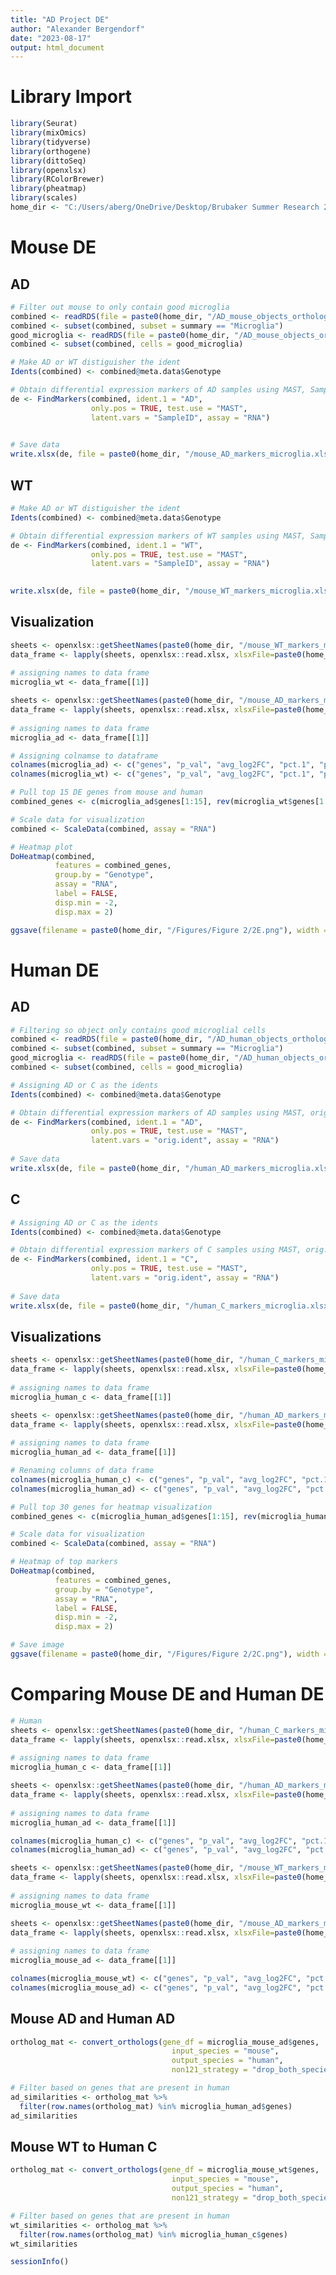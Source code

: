 ---
title: "AD Project DE"
author: "Alexander Bergendorf"
date: "2023-08-17"
output: html_document
---

# Library Import
```{r}
library(Seurat)
library(mixOmics)
library(tidyverse)
library(orthogene)
library(dittoSeq)
library(openxlsx)
library(RColorBrewer)
library(pheatmap)
library(scales)
home_dir <- "C:/Users/aberg/OneDrive/Desktop/Brubaker Summer Research 2023"
```

# Mouse DE
## AD
```{r}
# Filter out mouse to only contain good microglia
combined <- readRDS(file = paste0(home_dir, "/AD_mouse_objects_ortholog/mouse_adwt_labeled.RData"))
combined <- subset(combined, subset = summary == "Microglia")
good_microglia <- readRDS(file = paste0(home_dir, "/AD_mouse_objects_ortholog/good_microglia_barcodes.RData"))
combined <- subset(combined, cells = good_microglia)

# Make AD or WT distiguisher the ident
Idents(combined) <- combined@meta.data$Genotype

# Obtain differential expression markers of AD samples using MAST, SampleID as latent variable to account for sample-sample differences
de <- FindMarkers(combined, ident.1 = "AD", 
                  only.pos = TRUE, test.use = "MAST", 
                  latent.vars = "SampleID", assay = "RNA") 
 

# Save data
write.xlsx(de, file = paste0(home_dir, "/mouse_AD_markers_microglia.xlsx"), rowNames = TRUE) 
```

## WT
```{r}
# Make AD or WT distiguisher the ident
Idents(combined) <- combined@meta.data$Genotype

# Obtain differential expression markers of WT samples using MAST, SampleID as latent variable to account for sample-sample differences
de <- FindMarkers(combined, ident.1 = "WT", 
                  only.pos = TRUE, test.use = "MAST", 
                  latent.vars = "SampleID", assay = "RNA") 
 

write.xlsx(de, file = paste0(home_dir, "/mouse_WT_markers_microglia.xlsx"), rowNames = TRUE) 
```

## Visualization
```{r}
sheets <- openxlsx::getSheetNames(paste0(home_dir, "/mouse_WT_markers_microglia.xlsx"))
data_frame <- lapply(sheets, openxlsx::read.xlsx, xlsxFile=paste0(home_dir, "/mouse_WT_markers_microglia.xlsx"))
  
# assigning names to data frame
microglia_wt <- data_frame[[1]]
```


```{r}
sheets <- openxlsx::getSheetNames(paste0(home_dir, "/mouse_AD_markers_microglia.xlsx"))
data_frame <- lapply(sheets, openxlsx::read.xlsx, xlsxFile=paste0(home_dir, "/mouse_AD_markers_microglia.xlsx"))
  
# assigning names to data frame
microglia_ad <- data_frame[[1]]
```


```{r}
# Assigning colnamse to dataframe
colnames(microglia_ad) <- c("genes", "p_val", "avg_log2FC", "pct.1", "pct.2", "p_val_adj")
colnames(microglia_wt) <- c("genes", "p_val", "avg_log2FC", "pct.1", "pct.2", "p_val_adj")
```



```{r}
# Pull top 15 DE genes from mouse and human
combined_genes <- c(microglia_ad$genes[1:15], rev(microglia_wt$genes[1:15]))

# Scale data for visualization
combined <- ScaleData(combined, assay = "RNA")

# Heatmap plot
DoHeatmap(combined,
          features = combined_genes,
          group.by = "Genotype",
          assay = "RNA",
          label = FALSE, 
          disp.min = -2,
          disp.max = 2)

ggsave(filename = paste0(home_dir, "/Figures/Figure 2/2E.png"), width = 7, height = 7)
```




# Human DE
## AD
```{r}
# Filtering so object only contains good microglial cells
combined <- readRDS(file = paste0(home_dir, "/AD_human_objects_ortholog/human_adwt_labeled_ortholog.RData"))
combined <- subset(combined, subset = summary == "Microglia")
good_microglia <- readRDS(file = paste0(home_dir, "/AD_human_objects_ortholog/good_microglia_barcodes.RData"))
combined <- subset(combined, cells = good_microglia)

# Assigning AD or C as the idents
Idents(combined) <- combined@meta.data$Genotype

# Obtain differential expression markers of AD samples using MAST, orig.ident as latent variable to account for sample-sample differences
de <- FindMarkers(combined, ident.1 = "AD", 
                  only.pos = TRUE, test.use = "MAST", 
                  latent.vars = "orig.ident", assay = "RNA") 
 
# Save data
write.xlsx(de, file = paste0(home_dir, "/human_AD_markers_microglia.xlsx"), rowNames = TRUE) 
```




## C 
```{r}
# Assigning AD or C as the idents
Idents(combined) <- combined@meta.data$Genotype

# Obtain differential expression markers of C samples using MAST, orig.ident as latent variable to account for sample-sample differences
de <- FindMarkers(combined, ident.1 = "C", 
                  only.pos = TRUE, test.use = "MAST", 
                  latent.vars = "orig.ident", assay = "RNA") 
 
# Save data
write.xlsx(de, file = paste0(home_dir, "/human_C_markers_microglia.xlsx"), rowNames = TRUE) 
```



## Visualizations
```{r}
sheets <- openxlsx::getSheetNames(paste0(home_dir, "/human_C_markers_microglia.xlsx"))
data_frame <- lapply(sheets, openxlsx::read.xlsx, xlsxFile=paste0(home_dir, "/human_C_markers_microglia.xlsx"))
  
# assigning names to data frame
microglia_human_c <- data_frame[[1]]
```

```{r}
sheets <- openxlsx::getSheetNames(paste0(home_dir, "/human_AD_markers_microglia.xlsx"))
data_frame <- lapply(sheets, openxlsx::read.xlsx, xlsxFile=paste0(home_dir, "/human_AD_markers_microglia.xlsx"))
  
# assigning names to data frame
microglia_human_ad <- data_frame[[1]]
```


```{r}
# Renaming columns of data frame
colnames(microglia_human_c) <- c("genes", "p_val", "avg_log2FC", "pct.1", "pct.2", "p_val_adj")
colnames(microglia_human_ad) <- c("genes", "p_val", "avg_log2FC", "pct.1", "pct.2", "p_val_adj")
```

```{r}
# Pull top 30 genes for heatmap visualization
combined_genes <- c(microglia_human_ad$genes[1:15], rev(microglia_human_c$genes[1:15]))

# Scale data for visualization
combined <- ScaleData(combined, assay = "RNA")

# Heatmap of top markers
DoHeatmap(combined,
          features = combined_genes,
          group.by = "Genotype",
          assay = "RNA",
          label = FALSE, 
          disp.min = -2,
          disp.max = 2)

# Save image
ggsave(filename = paste0(home_dir, "/Figures/Figure 2/2C.png"), width = 7, height = 7)
```




# Comparing Mouse DE and Human DE
```{r}
# Human
sheets <- openxlsx::getSheetNames(paste0(home_dir, "/human_C_markers_microglia.xlsx"))
data_frame <- lapply(sheets, openxlsx::read.xlsx, xlsxFile=paste0(home_dir, "/human_C_markers_microglia.xlsx"))
  
# assigning names to data frame
microglia_human_c <- data_frame[[1]]

sheets <- openxlsx::getSheetNames(paste0(home_dir, "/human_AD_markers_microglia.xlsx"))
data_frame <- lapply(sheets, openxlsx::read.xlsx, xlsxFile=paste0(home_dir, "/human_AD_markers_microglia.xlsx"))
  
# assigning names to data frame
microglia_human_ad <- data_frame[[1]]
```

```{r}
colnames(microglia_human_c) <- c("genes", "p_val", "avg_log2FC", "pct.1", "pct.2", "p_val_adj")
colnames(microglia_human_ad) <- c("genes", "p_val", "avg_log2FC", "pct.1", "pct.2", "p_val_adj")
```

```{r}
sheets <- openxlsx::getSheetNames(paste0(home_dir, "/mouse_WT_markers_microglia.xlsx"))
data_frame <- lapply(sheets, openxlsx::read.xlsx, xlsxFile=paste0(home_dir, "/mouse_WT_markers_microglia.xlsx"))
  
# assigning names to data frame
microglia_mouse_wt <- data_frame[[1]]

sheets <- openxlsx::getSheetNames(paste0(home_dir, "/mouse_AD_markers_microglia.xlsx"))
data_frame <- lapply(sheets, openxlsx::read.xlsx, xlsxFile=paste0(home_dir, "/mouse_AD_markers_microglia.xlsx"))
  
# assigning names to data frame
microglia_mouse_ad <- data_frame[[1]]
```

```{r}
colnames(microglia_mouse_wt) <- c("genes", "p_val", "avg_log2FC", "pct.1", "pct.2", "p_val_adj")
colnames(microglia_mouse_ad) <- c("genes", "p_val", "avg_log2FC", "pct.1", "pct.2", "p_val_adj")
```

## Mouse AD and Human AD
```{r}

ortholog_mat <- convert_orthologs(gene_df = microglia_mouse_ad$genes,
                                    input_species = "mouse",
                                    output_species = "human",
                                    non121_strategy = "drop_both_species")
```


```{r}
# Filter based on genes that are present in human
ad_similarities <- ortholog_mat %>%
  filter(row.names(ortholog_mat) %in% microglia_human_ad$genes)
ad_similarities
```

## Mouse WT to Human C
```{r}
ortholog_mat <- convert_orthologs(gene_df = microglia_mouse_wt$genes,
                                    input_species = "mouse",
                                    output_species = "human",
                                    non121_strategy = "drop_both_species")
```

```{r}
# Filter based on genes that are present in human
wt_similarities <- ortholog_mat %>%
  filter(row.names(ortholog_mat) %in% microglia_human_c$genes)
wt_similarities
```


```{r}
sessionInfo()
```


